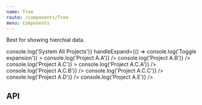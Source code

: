 ```yaml
---
name: Tree
route: /components/Tree
menu: Components
---
```



Best for showing hierchial data.

<Playground>
  <Tree
    expanded
    title="System All Projects"
    handleSelection={() => console.log('System All Projects')}
    handleExpand={() => console.log('Toggle expansion')}
  >
    <Tree
      expanded
      title="Project A.A"
      handleSelection={() => console.log('Project A.A')}
    />
    <Tree
      expanded
      title="Project A.B"
      handleSelection={() => console.log('Project A.B')}
    />
    <Tree
      expanded
      selected
      title="Project A.C"
      handleSelection={() => console.log('Project A.C')}
    >
      <Tree
        selected
        title="Project A.C.A"
        handleSelection={() => console.log('Project A.C.A')}
      />
      <Tree
        selected
        title="Project A.C.B"
        handleSelection={() => console.log('Project A.C.B')}
      />
      <Tree
        selected
        title="Project A.C.C"
        handleSelection={() => console.log('Project A.C.C')}
      />
    </Tree>
    <Tree
      expanded
      title="Project A.D"
      handleSelection={() => console.log('Project A.D')}
    />
    <Tree
      expanded
      title="Project A.E"
      handleSelection={() => console.log('Project A.E')}
    />
  </Tree>
</Playground>

## API

<PropsTable of={Tree} />

